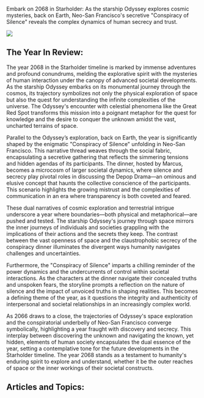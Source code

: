 Embark on 2068 in Starholder: As the starship Odyssey explores cosmic mysteries, back on Earth, Neo-San Francisco's secretive "Conspiracy of Silence" reveals the complex dynamics of human secrecy and trust.

![](https://www.blockstar.com/wp-content/uploads/2024/06/2068-odyssey.png)

## The Year In Review:
The year 2068 in the Starholder timeline is marked by immense adventures and profound conundrums, melding the explorative spirit with the mysteries of human interaction under the canopy of advanced societal developments. As the starship Odyssey embarks on its monumental journey through the cosmos, its trajectory symbolizes not only the physical exploration of space but also the quest for understanding the infinite complexities of the universe. The Odyssey's encounter with celestial phenomena like the Great Red Spot transforms this mission into a poignant metaphor for the quest for knowledge and the desire to conquer the unknown amidst the vast, uncharted terrains of space.

Parallel to the Odyssey’s exploration, back on Earth, the year is significantly shaped by the enigmatic "Conspiracy of Silence" unfolding in Neo-San Francisco. This narrative thread weaves through the social fabric, encapsulating a secretive gathering that reflects the simmering tensions and hidden agendas of its participants. The dinner, hosted by Marcus, becomes a microcosm of larger societal dynamics, where silence and secrecy play pivotal roles in discussing the Depop Drama—an ominous and elusive concept that haunts the collective conscience of the participants. This scenario highlights the growing mistrust and the complexities of communication in an era where transparency is both coveted and feared.

These dual narratives of cosmic exploration and terrestrial intrigue underscore a year where boundaries—both physical and metaphorical—are pushed and tested. The starship Odyssey's journey through space mirrors the inner journeys of individuals and societies grappling with the implications of their actions and the secrets they keep. The contrast between the vast openness of space and the claustrophobic secrecy of the conspiracy dinner illuminates the divergent ways humanity navigates challenges and uncertainties.

Furthermore, the "Conspiracy of Silence" imparts a chilling reminder of the power dynamics and the undercurrents of control within societal interactions. As the characters at the dinner navigate their concealed truths and unspoken fears, the storyline prompts a reflection on the nature of silence and the impact of unvoiced truths in shaping realities. This becomes a defining theme of the year, as it questions the integrity and authenticity of interpersonal and societal relationships in an increasingly complex world.

As 2066 draws to a close, the trajectories of Odyssey's space exploration and the conspiratorial underbelly of Neo-San Francisco converge symbolically, highlighting a year fraught with discovery and secrecy. This interplay between discovering the unknown and navigating the known, yet hidden, elements of human society encapsulates the dual essence of the year, setting a contemplative tone for the future developments in the Starholder timeline. The year 2068 stands as a testament to humanity's enduring spirit to explore and understand, whether it be the outer reaches of space or the inner workings of their societal constructs.

## Articles and Topics:

